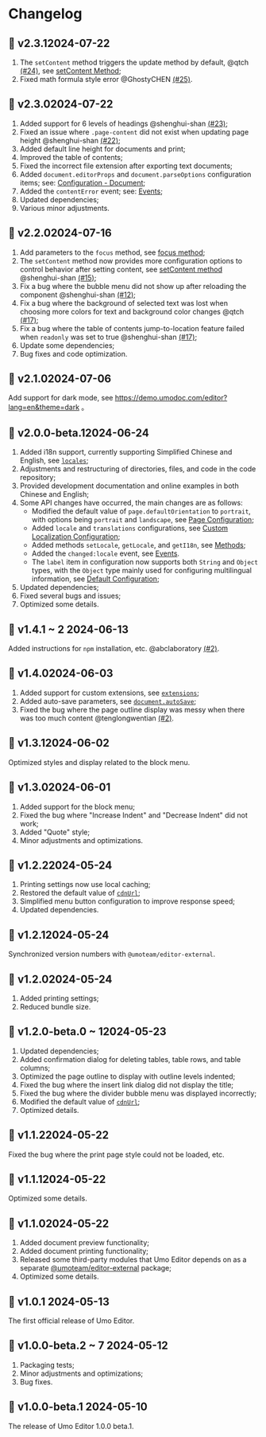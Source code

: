 
# Changelog

## 🚀 v2.3.1<Badge>2024-07-22</Badge>
1. The `setContent` method triggers the update method by default, @qtch [(#24)](https://github.com/umodoc/editor/issues/25), see [setContent Method](./methods#setcontent);
2. Fixed math formula style error @GhostyCHEN [(#25)](https://github.com/umodoc/editor/issues/25).

## 🚀 v2.3.0<Badge>2024-07-22</Badge>
1. Added support for 6 levels of headings @shenghui-shan [(#23)](https://github.com/umodoc/editor/issues/23);
2. Fixed an issue where `.page-content` did not exist when updating page height @shenghui-shan [(#22)](https://github.com/umodoc/editor/issues/22);
3. Added default line height for documents and print;
4. Improved the table of contents;
5. Fixed the incorrect file extension after exporting text documents;
6. Added `document.editorProps` and `document.parseOptions` configuration items; see: [Configuration - Document](./options/document);
7. Added the `contentError` event; see: [Events](./events);
8. Updated dependencies;
9. Various minor adjustments.

## 🚀 v2.2.0<Badge>2024-07-16</Badge>
1. Add parameters to the `focus` method, see [focus method](./methods#focus);
2. The `setContent` method now provides more configuration options to control behavior after setting content, see [setContent method](./methods#setcontent) @shenghui-shan [(#15)](https://github.com/umodoc/editor/issues/15);
3. Fix a bug where the bubble menu did not show up after reloading the component @shenghui-shan [(#12)](https://github.com/umodoc/editor/issues/12);
4. Fix a bug where the background of selected text was lost when choosing more colors for text and background color changes @qtch [(#17)](https://github.com/umodoc/editor/issues/13);
5. Fix a bug where the table of contents jump-to-location feature failed when `readonly` was set to true @shenghui-shan [(#17)](https://github.com/umodoc/editor/issues/17);
6. Update some dependencies;
7. Bug fixes and code optimization.

## 🚀 v2.1.0<Badge>2024-07-06</Badge>
Add support for dark mode, see https://demo.umodoc.com/editor?lang=en&theme=dark 。

## 🎉 v2.0.0-beta.1<Badge>2024-06-24</Badge>
1. Added i18n support, currently supporting Simplified Chinese and English, see [`locales`](./options/locales);
2. Adjustments and restructuring of directories, files, and code in the code repository;
3. Provided development documentation and online examples in both Chinese and English;
4. Some API changes have occurred, the main changes are as follows:
    - Modified the default value of `page.defaultOrientation` to `portrait`, with options being `portrait` and `landscape`, see [Page Configuration](./options/page#pagedefaultorientation);
    - Added `locale` and `translations` configurations, see [Custom Localization Configuration](./options/locales);
    - Added methods `setLocale`, `getLocale`, and `getI18n`, see [Methods](./methods#getlocale);
    - Added the `changed:locale` event, see [Events](./events).
    - The `label` item in configuration now supports both `String` and `Object` types, with the `Object` type mainly used for configuring multilingual information, see [Default Configuration](./options/default);
5. Updated dependencies;
6. Fixed several bugs and issues;
7. Optimized some details.

## 🚀 v1.4.1 ~ 2 <Badge>2024-06-13</Badge>
Added instructions for `npm` installation, etc. @abclaboratory [(#2)](https://github.com/umodoc/editor/issues/5).

## 🚀 v1.4.0<Badge>2024-06-03</Badge>
1. Added support for custom extensions, see [`extensions`](./options/extensions);
2. Added auto-save parameters, see [`document.autoSave`](./options/document#autosave);
3. Fixed the bug where the page outline display was messy when there was too much content @tenglongwentian [(#2)](https://github.com/umodoc/editor/issues/2).

## 🚀 v1.3.1<Badge>2024-06-02</Badge>
Optimized styles and display related to the block menu.

## 🚀 v1.3.0<Badge>2024-06-01</Badge>
1. Added support for the block menu;
2. Fixed the bug where "Increase Indent" and "Decrease Indent" did not work;
3. Added "Quote" style;
4. Minor adjustments and optimizations.

## 🚀 v1.2.2<Badge>2024-05-24</Badge>
1. Printing settings now use local caching;
2. Restored the default value of [`cdnUrl`](../options/cdn);
3. Simplified menu button configuration to improve response speed;
4. Updated dependencies.

## 🚀 v1.2.1<Badge>2024-05-24</Badge>
Synchronized version numbers with `@umoteam/editor-external`.

## 🚀 v1.2.0<Badge>2024-05-24</Badge>
1. Added printing settings;
2. Reduced bundle size.

## 🚀 v1.2.0-beta.0 ~ 1<Badge>2024-05-23</Badge>
1. Updated dependencies;
2. Added confirmation dialog for deleting tables, table rows, and table columns;
3. Optimized the page outline to display with outline levels indented;
4. Fixed the bug where the insert link dialog did not display the title;
5. Fixed the bug where the divider bubble menu was displayed incorrectly;
6. Modified the default value of [`cdnUrl`](../options/cdn);
7. Optimized details.

## 🚀 v1.1.2<Badge>2024-05-22</Badge>
Fixed the bug where the print page style could not be loaded, etc.

## 🚀 v1.1.1<Badge>2024-05-22</Badge>
Optimized some details.

## 🚀 v1.1.0<Badge>2024-05-22</Badge>
1. Added document preview functionality;
2. Added document printing functionality;
3. Released some third-party modules that Umo Editor depends on as a separate [@umoteam/editor-external](https://www.npmjs.com/package/@umoteam/editor-external) package;
4. Optimized some details.

## 🚀 v1.0.1 <Badge>2024-05-13</Badge>
The first official release of Umo Editor.

## 🚀 v1.0.0-beta.2 ~ 7 <Badge>2024-05-12</Badge>

1. Packaging tests;
2. Minor adjustments and optimizations;
3. Bug fixes.

## 🎉 v1.0.0-beta.1 <Badge>2024-05-10</Badge>

The release of Umo Editor 1.0.0 beta.1.